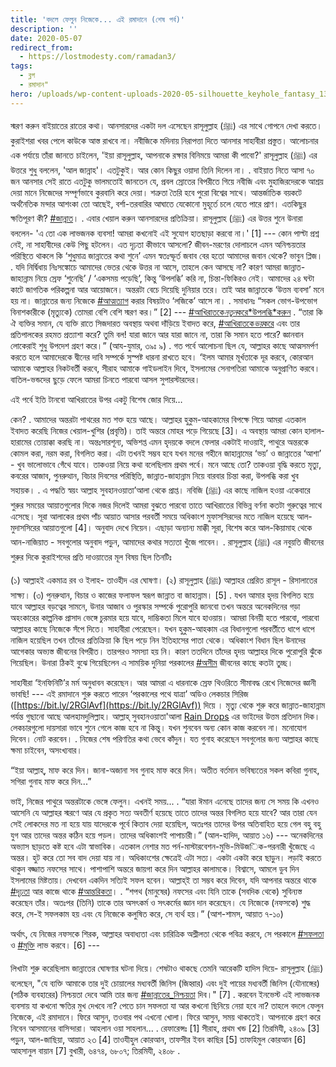 ```yaml
---
title: 'বদলে ফেলুন নিজেকে... এই রমাদানে (শেষ পর্ব)'
description: ''
date: 2020-05-07
redirect_from:
  - https://lostmodesty.com/ramadan3/
tags:
  - ব্লগ
  - রমাদান"
hero: /uploads/wp-content-uploads-2020-05-silhouette_keyhole_fantasy_132497_1158x1158.jpg
---
```


স্মরণ করুন বাইয়াতের রাতের কথা। আনসারদের একটা দল এসেছেন রাসূলুল্লাহ (ﷺ) এর সাথে গোপনে দেখা করতে। কুরাইশরা খবর পেলে কাউকে আস্ত রাখবে না। নবীজিকে মদিনায় নিরাপত্তা দিতে আনসার সাহাবীরা প্রস্তুত। আলোচনার এক পর্যায়ে তাঁরা জানতে চাইলেন, 'ইয়া রাসূলুল্লাহ, আপনাকে রক্ষার বিনিময়ে আমরা কী পাবো?' রাসূলুল্লাহ (ﷺ) এর উত্তরে শুধু বললেন, 'আল জান্নাহ'। এতটুকুই। আর কোন কিছুর ওয়াদা তিনি দিলেন না। . বাইয়াত নিতে আসা ৭০ জন আনসার সেই রাতে এতটুকু ভালমতোই জানতেন যে, প্রবল স্রোতের বিপরীতে গিয়ে নবীজি এবং মুহাজিরদেরকে আশ্রয় দেয়া মানে নিজেদের সম্পূর্ণভাবে কুরবানি করে দেয়া। শত্রুতা তৈরি হবে পুরো বিশ্বের সাথে। আন্তর্জাতিক বয়কটে অর্থনৈতিক মন্দার আশংকা তো আছেই, বর্শা-তরবারির আঘাতে যেকোনো মুহূর্তে চলে যেতে পারে প্রাণ। এতকিছুর ক্ষতিপূরণ কী? [#জান্নাত](https://www.facebook.com/hashtag/জান্নাত?epa=HASHTAG)। . এবার খেয়াল করুন আনসারদের প্রতিক্রিয়া। রাসূলুল্লাহ (ﷺ) এর উত্তর শুনে উনারা বললেন- 'এ তো এক লাভজনক ব্যবসা! আমরা কখনোই এই সুযোগ হাতছাড়া করবো না।' \[1] --- কোন পাল্টা প্রশ্ন নেই, না সাহাবীদের কেউ পিছু হটলেন। এত দৃঢ়তা কীভাবে আসলো? জীবন-মরণের দোলাচলে এমন অনিশ্চয়তার পরিস্থিতে থাকলে কি ‘শুধুমাত্র জান্নাতের কথা শুনে’ এমন স্বতঃস্ফূর্ত জবাব বের হতো আমাদের জবান থেকে? ভাবুন প্লিজ। . যদি নির্দ্বিধায় নিঃসঙ্কোচে আমাদের ভেতর থেকে উত্তর না আসে, তাহলে কেন আসছে না? কারণ আমরা জান্নাত-জাহান্নাম নিয়ে স্রেফ ‘শুনেছি’ / ‘একসময় পড়েছি’, কিন্তু ‘উপলব্ধি’ করি না, চিন্তা-ফিকিরও নেই। আমাদের ২৪ ঘন্টা কাটে জাগতিক পরিকল্পনা আর আয়োজনে। অন্তরটা বেচে দিয়েছি দুনিয়ার তরে। তাই আর জান্নাতকে ‘উত্তম ব্যবসা’ মনে হয় না। জান্নাতের জন্য নিজেকে [#আত্মত্যাগ](https://www.facebook.com/hashtag/আত্মত্যাগ?epa=HASHTAG) করার বিষয়টাও ‘লজিকে’ আসে না। . সমাধানঃ “সকল ভোগ-উপভোগ বিনাশকারীকে (মৃত্যুকে) তোমরা বেশি বেশি স্মরণ কর।” \[2] --- [#আখিরাতকে*নতুন*করে*উপলব্ধি​*করুন](https://www.facebook.com/hashtag/আখিরাতকে_নতুন_করে_উপলব্ধি_করুন?epa=HASHTAG) . “তারা কি ঐ ব্যক্তির সমান, যে ব্যক্তি রাতে সিজদারত অবস্থায় অথবা দাঁড়িয়ে ইবাদত করে, [#আখিরাতকে*ভয়*করে](https://www.facebook.com/hashtag/আখিরাতকে_ভয়_করে?epa=HASHTAG) এবং তার প্রতিপালকের রহমত প্রত্যাশা করে? তুমি বল! যারা জানে আর যারা জানে না, তারা কি সমান হতে পারে? জ্ঞানবান লোকেরাই শুধু উপদেশ গ্রহণ করে।” (আয-যুমার, ৩৯ঃ ৯) . গত পর্বে আলোচনা ছিল যে, আল্লাহর কাছে আত্মসমর্পণ করতে হলে আমাদেরকে দ্বীনের দাবি সম্পর্কে সুস্পষ্ট ধারনা রাখতে হবে। ‘ইলম আমার মূর্খতাকে দূর করবে, কোরআন আমাকে আল্লাহর নিকটবর্তী করবে, সীরাহ আমাকে গাইডলাইন দিবে, ইসলামের সেনাপতিরা আমাকে অনুপ্রাণিত করবে। বাতিল-ভন্ডদের ছুড়ে ফেলে আমরা চিনতে পারবো আসল সুপারস্টারদের।

এই পর্বে ইতি টানবো আখিরাতের উপর একটু বিশেষ জোর দিয়ে…

কেন? . আমাদের অন্তরটা পাথরের মত শক্ত হয়ে আছে। আল্লাহর হুকুম-আহকামের বিপক্ষে গিয়ে আমরা এতকাল ইবাদত করেছি নিজের খেয়াল-খুশির (প্রবৃত্তি)। তাই অন্তরে মোহর পড়ে গিয়েছে \[3]। এ অবস্থায় আমরা কোন হালাল-হারামের তোয়াক্কা করছি না। অন্তঃসারশূন্য, অভিশপ্ত এমন হৃদয়কে বদলে ফেলার একটাই দাওয়াই, পাথুরে অন্তরকে কোমল করা, নরম করা, বিগলিত করা। এটা তখনই সম্ভব হবে যখন মনের গহীনে জাহান্নামের ‘ভয়’ ও জান্নাতের ‘আশা’ - খুব ভালোভাবে গেঁথে যাবে। তাকওয়া নিয়ে কথা বলেছিলাম প্রথম পর্বে। মনে আছে তো? তাকওয়া বৃদ্ধি করতে মৃত্যু, কবরের আজাব, পুনরুত্থান, বিচার দিবসের পরিস্থিতি, জান্নাত-জাহান্নাম নিয়ে বারবার চিন্তা করা, উপলব্ধি করা খুব সহায়ক। . এ পদ্ধতি স্বয়ং আল্লাহ সুবহানওয়াতা’আলা থেকে প্রাপ্ত। নবিজি (ﷺ) এর কাছে নাজিল হওয়া একেবারে শুরুর সময়ের আয়াতগুলোর দিকে নজর দিলেই আমরা বুঝতে পারবো তাতে আখিরাতের বিভিন্ন বর্ণনা কতটা গুরুত্বের সাথে এসেছে। সূরা আলাকের প্রথম পাঁচ আয়াত আসার পরবর্তী সময়ে অধিকাংশ মুফাসসিরদের মতে নাজিল হয়েছে আল-মুদাসসিরের আয়াতগুলো \[4]। অনুবাদ দেখে নিয়েন। এছাড়া অন্যান্য মাক্কী সূরা, বিশেষ করে আল-কিয়ামাহ থেকে আন-নাজিয়াত - সবগুলোর অনুবাদ পড়ুন, আমাদের কথার সত্যতা খুঁজে পাবেন। . রাসূলুল্লাহ (ﷺ) এর নবুয়তি জীবনের শুরুর দিকে কুরাইশদের প্রতি দাওয়াতের মূল বিষয় ছিল তিনটিঃ

(১) আল্লাহই একমাত্র রব ও ইলাহ- তাওহীদ এর ঘোষণা। (২) রাসূলুল্লাহ (ﷺ) আল্লাহর প্রেরিত রাসূল - রিসালাতের সাক্ষ্য। (৩) পুনরুত্থান, বিচার ও কাজের ফলাফল স্বরূপ জান্নাত বা জাহান্নাম। \[5] . যখন আমার হৃদয় বিগলিত হয়ে যাবে আল্লাহর বড়ত্বের সামনে, উনার আজাব ও পুরস্কার সম্পর্কে পুরোপুরি জানবো তখন অন্তরে অনেকদিনের গড়া অহংকারের কাল্পনিক প্রাসাদ ভেঙ্গে চুরমার হয়ে যাবে, দাম্ভিকতা মিলে যাবে হাওয়ায়। আমরা বিনয়ী হতে পারবো, পারবো আল্লাহর কাছে নিজেকে সঁপে দিতে। সাহাবীরা পেরেছেন। যখন হুকুম-আহকাম এর বিধানগুলো পরবর্তীতে ধাপে ধাপে নাজিল হয়েছিল তখন তাঁদের প্রতিক্রিয়া কি ছিল পড়ে নিন ইতিহাসের পাতা থেকে। অধিকাংশ বিধান ছিল উনাদের আগেকার অভ্যস্ত জীবনের বিপরীত। তারপরও সমস্যা হয় নি। কারণ ততদিনে তাঁদের হৃদয় আল্লাহর দিকে পুরোপুরি ঝুঁকে গিয়েছিল। উনারা ঠিকই বুঝে গিয়েছিলেন এ সাময়িক দুনিয়া পরকালের [#অসীম](https://www.facebook.com/hashtag/অসীম?epa=HASHTAG) জীবনের কাছে কতটা তুচ্ছ।

সাহাবীরা ‘ইনফিনিটি’র মর্ম অনুধাবন করেছেন। আর আমরা এ ধারনাকে স্রেফ থিওরিতে সীমাবদ্ধ রেখে নিজেদের জ্ঞানী ভাবছি! --- এই রমাদানে শুরু করতে পারেন ‘পরকালের পথে যাত্রা’ অডিও লেকচার সিরিজ ([https://bit.ly/2RGlAvf](https://bit.ly/2RGlAvf)) দিয়ে । মৃত্যু থেকে শুরু করে জান্নাত-জাহান্নাম পর্যন্ত গুছানো আছে আলহামদুলিল্লাহ। আল্লাহ্ সুবহানওয়াতা'আলা [Rain Drops](https://www.facebook.com/raindropsmedia/?__xts__%5B0%5D=68.ARCaO6lJfwXwKmpGGzVitTxfWwOP0SqzyUuCqBL9-H3IBpLUIcufecm5HFnLqirl80qBzm7v72uRE8YSObZU_K6Fp211EZVpSzuaNE1U5rEZRT1IOL5cvaOixQmr6dLGNe59cpvoWL-vwsbQxEZx8lSQNDrcE_N4LlJIoSfbhgFm9I4C1eFcs024tMCZ6qOpw9jrxgjqzDWTK9zJm5rEdkc8Rzcu-JV-t071ZhGd2wO8oNYDBIPpLyEG7-X_7z4-av4jkrxCWm4usXwlOya4pFaUwB0dgmIPI5_2mu8-fSPbCPv-Xlrb04lL3uA5PHY9DhhmdFsON3VR8_n4mUAzjoiuVOgE&__tn__=%2CdK%2AF-R&eid=ARBIibJubSStikblNTbrnDkJCxTcFO90c_-QggST3Z_OJRYv59cg2uWab5gC1w7kyvf-Mu49dOEOwTTa) এর ভাইদের উত্তম প্রতিদান দিক। লেকচারগুলো দায়সারা ভাবে শুনে গেলে কাজ হবে না কিন্তু। যখন শুনবেন অন্য কোন কাজ করবেন না। মনোযোগ দিবেন। নোট করবেন। . নিজের শেষ পরিণতির কথা ভেবে কাঁদুন। যত গুনাহ করেছেন সবগুলোর জন্য আল্লাহর কাছে ক্ষমা চাইবেন, অসংখ্যবার।

“ইয়া আল্লাহ্‌, মাফ করে দিন। জানা-অজানা সব গুনাহ মাফ করে দিন। অতীত বর্তমান ভবিষ্যতের সকল কবিরা গুনাহ, সগিরা গুনাহ মাফ করে দিন...”

ভাই, নিজের পাথুরে অন্তরটাকে ভেঙ্গে ফেলুন। এখনই সময়... . “যারা ঈমান এনেছে তাদের জন্য সে সময় কি এখনও আসেনি যে আল্লাহর স্মরণে আর যে প্রকৃত সত্য অবতীর্ণ হয়েছে তাতে তাদের অন্তর বিগলিত হয়ে যাবে? আর তারা যেন সেই লোকদের মত না হয়ে যায় যাদেরকে পূর্বে কিতাব দেয়া হয়েছিল, অতঃপর তাদের উপর অতিবাহিত হয়ে গেল বহু বহু যুগ আর তাদের অন্তর কঠিন হয়ে পড়ল। তাদের অধিকাংশই পাপাচারী।” (আল-হাদিদ, আয়াত ১৬) --- অনেকদিনের অভ্যাস ছাড়তে কষ্ট হবে এটা স্বাভাবিক। এতকাল নেশার মত পর্ন-মাস্টারবেশন-মুভি-মিউজ​িক-পরনারী খুঁজেছে এ অন্তর। হুট করে তো সব বাদ দেয়া যায় না। অধিকাংশের ক্ষেত্রেই এটা সত্য। একটা একটা করে ছাড়ুন। লড়াই করতে থাকুন বজ্জাত নফসের সাথে। পাশাপাশি অন্তরে জায়গা করে দিন আল্লাহর কালামকে। বিশ্বাসে, আমলে ডুব দিন ইসলামের মিষ্টতায়। দেখবেন একদিন সত্যিই সফল হবেন। আল্লাহ্ই তা সম্ভব করে দিবেন, যদি আপনার অন্তরে থাকে [#দৃঢ়তা](https://www.facebook.com/hashtag/দৃঢ়তা?epa=HASHTAG) আর কাজে থাকে [#আন্তরিকতা](https://www.facebook.com/hashtag/আন্তরিকতা?epa=HASHTAG)। . “শপথ (মানুষের) নফসের এবং যিনি তাকে (সবদিক থেকে) সুবিন্যস্ত করেছেন তাঁর। অতঃপর (তিনি) তাকে তার অসৎকর্ম ও সৎকর্মের জ্ঞান দান করেছেন। যে নিজেকে (নফসকে) শুদ্ধ করে, সে-ই সফলকাম হয় এবং যে নিজেকে কলুষিত করে, সে ব্যর্থ হয়।” (আশ-শামস, আয়াত ৭-১০)

অর্থাৎ, যে নিজের নফসকে শিরক, আল্লাহর অবাধ্যতা এবং চারিত্রিক অশ্লীলতা থেকে পবিত্র করবে, সে পরকালে [#সফলতা](https://www.facebook.com/hashtag/সফলতা?epa=HASHTAG) ও [#মুক্তি](https://www.facebook.com/hashtag/মুক্তি?epa=HASHTAG) লাভ করবে। \[6] ---

লিখাটা শুরু করেছিলাম জান্নাতের ঘোষণার ঘটনা দিয়ে। শেষটাও থাকছে তেমনি আরেকটি হাদিস দিয়ে- রাসূলুল্লাহ (ﷺ) বলেছেন, "যে ব্যক্তি আমাকে তার দুই চোয়ালের মধ্যবর্তী জিনিস (জিহ্বার) এবং দুই পায়ের মধ্যবর্তী জিনিস (যৌনাঙ্গের) (সঠিক ব্যবহারের) নিশ্চয়তা দেবে আমি তার জন্য [#জান্নাতের_নিশ্চয়তা](https://www.facebook.com/hashtag/জান্নাতের_নিশ্চয়তা?epa=HASHTAG) দিব।" \[7] . করবেন ইনভেস্ট এই লাভজনক ব্যবসায় যা কখনো ক্ষতির মুখ দেখবে না? পেতে চান সফলতা যা আর কখনো ছিনিয়ে নেয়া হবে না? তাহলে বদলে ফেলুন নিজেকে, এই রমাদানে। ফিরে আসুন, তওবার পথ এখনো খোলা। ফিরে আসুন, সময় থাকতেই। আপনাকে গ্রহণ করে নিবেন আসমানের বাসিন্দারা। আহলান ওয়া সাহলান... . রেফারেন্সঃ \[1] সীরাহ, প্রথম খন্ড \[2] তিরমিযী, ২৪০৯ \[3] পড়ুন, আল-জাছিয়া, আয়াত ২৩ \[4] তাওযীহুল কোরআন, তাফসীর ইবন কাছির \[5] তাফহিমুল কোরআন \[6] আহসানুল বায়ান \[7] বুখারী, ৬৪৭৪, ৬৮০৭; তিরমিযী, ২৪০৮ .
